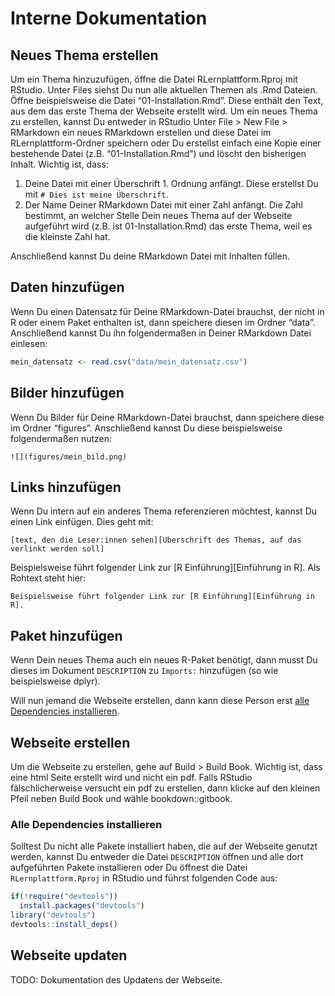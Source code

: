 # Interne Dokumentation

## Neues Thema erstellen

Um ein Thema hinzuzufügen, öffne die Datei RLernplattform.Rproj mit RStudio. 
Unter Files siehst Du nun alle aktuellen Themen als .Rmd Dateien. Öffne beispielsweise
die Datei "01-Installation.Rmd". Diese enthält den Text, aus dem das erste Thema
der Webseite erstellt wird. Um ein neues Thema zu erstellen, kannst Du entweder
in RStudio Unter File > New File > RMarkdown ein neues RMarkdown erstellen und diese
Datei im RLernplattform-Ordner speichern oder Du erstellst einfach eine Kopie einer
bestehende Datei (z.B. "01-Installation.Rmd") und löscht den bisherigen Inhalt.
Wichtig ist, dass:

1. Deine Datei mit einer Überschrift 1. Ordnung anfängt. Diese erstellst Du mit
`# Dies ist meine Überschrift`. 
2. Der Name Deiner RMarkdown Datei mit einer Zahl anfängt. Die Zahl bestimmt, an
welcher Stelle Dein neues Thema auf der Webseite aufgeführt wird (z.B. ist 01-Installation.Rmd)
das erste Thema, weil es die kleinste Zahl hat.

Anschließend kannst Du deine RMarkdown Datei mit Inhalten füllen.

## Daten hinzufügen

Wenn Du einen Datensatz für Deine RMarkdown-Datei brauchst, der nicht in R oder
einem Paket enthalten ist, dann speichere diesen im Ordner "data". Anschließend
kannst Du ihn folgendermaßen in Deiner RMarkdown Datei einlesen: 
```r
mein_datensatz <- read.csv("data/mein_datensatz.csv")
```

## Bilder hinzufügen

Wenn Du Bilder für Deine RMarkdown-Datei brauchst, dann speichere diese 
im Ordner "figures". Anschließend kannst Du diese beispielsweise folgendermaßen
nutzen:

```
![](figures/mein_bild.png)
```

## Links hinzufügen

Wenn Du intern auf ein anderes Thema referenzieren möchtest, kannst Du einen
Link einfügen. Dies geht mit:

```
[text, den die Leser:innen sehen][Überschrift des Themas, auf das verlinkt werden soll]
```

Beispielsweise führt folgender Link zur [R Einführung][Einführung in R].
Als Rohtext steht hier:

```
Beispielsweise führt folgender Link zur [R Einführung][Einführung in R].
```

## Paket hinzufügen

Wenn Dein neues Thema auch ein neues R-Paket benötigt, dann musst Du dieses
im Dokument `DESCRIPTION` zu `Imports:` hinzufügen (so wie beispielsweise dplyr).

Will nun jemand die Webseite erstellen, dann kann diese Person erst [alle Dependencies
installieren][Alle Dependencies installieren].

## Webseite erstellen

Um die Webseite zu erstellen, gehe auf Build > Build Book. Wichtig ist, dass 
eine html Seite erstellt wird und nicht ein pdf. Falls RStudio fälschlicherweise
versucht ein pdf zu erstellen, dann klicke auf den kleinen Pfeil neben Build Book
und wähle bookdown::gitbook.

### Alle Dependencies installieren

Solltest Du nicht alle Pakete installiert haben, die auf der Webseite genutzt werden,
kannst Du entweder die Datei `DESCRIPTION` öffnen und alle dort aufgeführten Pakete 
installieren oder Du öffnest die Datei `RLernplattform.Rproj` in RStudio und führst
folgenden Code aus:
```r
if(!require("devtools"))
  install.packages("devtools")
library("devtools")
devtools::install_deps()
```

## Webseite updaten

TODO: Dokumentation des Updatens der Webseite.
